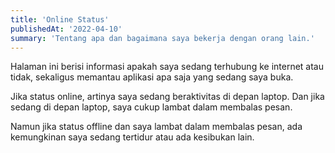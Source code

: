 ```yaml
---
title: 'Online Status'
publishedAt: '2022-04-10'
summary: 'Tentang apa dan bagaimana saya bekerja dengan orang lain.'
---
```


Halaman ini berisi informasi apakah saya sedang terhubung ke internet atau tidak, sekaligus memantau aplikasi apa saja yang sedang saya buka.

Jika status online, artinya saya sedang beraktivitas di depan laptop. Dan jika sedang di depan laptop, saya cukup lambat dalam membalas pesan.

Namun jika status offline dan saya lambat dalam membalas pesan, ada kemungkinan saya sedang tertidur atau ada kesibukan lain.
